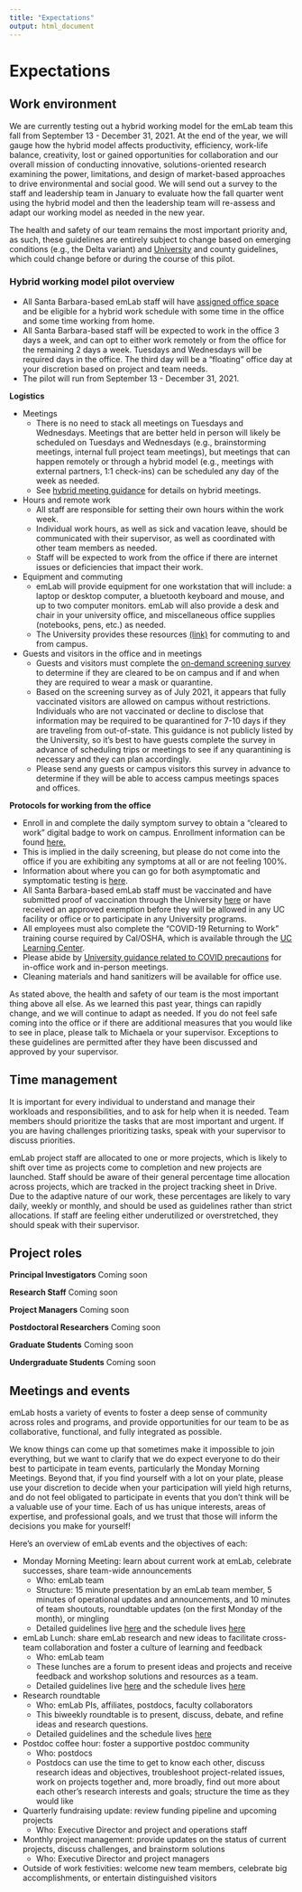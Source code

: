 ```yaml
---
title: "Expectations"
output: html_document
---
```

# Expectations

## Work environment

We are currently testing out a hybrid working model for the emLab team this fall from September 13 - December 31, 2021. At the end of the year, we will gauge how the hybrid model affects productivity, efficiency, work-life balance, creativity, lost or gained opportunities for collaboration and our overall mission of conducting innovative, solutions-oriented research examining the power, limitations, and design of market-based approaches to drive environmental and social good. We will send out a survey to the staff and leadership team in January to evaluate how the fall quarter went using the hybrid model and then the leadership team will re-assess and adapt our working model as needed in the new year. 

The health and safety of our team remains the most important priority and, as such, these guidelines are entirely subject to change based on emerging conditions (e.g., the Delta variant) and [University](https://www.ucsb.edu/COVID-19-information/return-to-campus-requirements) and county guidelines, which could change before or during the course of this pilot.

### Hybrid working model pilot overview

- All Santa Barbara-based emLab staff will have [assigned office space](https://docs.google.com/document/d/1_VZPN_Ecz0ylSm6DJhV-pNkTGzA-G3FKOh-bqx2lm-8/edit) and be eligible for a hybrid work schedule with some time in the office and some time working from home.
- All Santa Barbara-based staff will be expected to work in the office 3 days a week, and can opt to either work remotely or from the office for the remaining 2 days a week. 
  Tuesdays and Wednesdays will be required days in the office. The third day will be a “floating” office day at your discretion based on project and team needs.
- The pilot will run from September 13 - December 31, 2021.

**Logistics**

- Meetings 
  - There is no need to stack all meetings on Tuesdays and Wednesdays. Meetings that are better held in person will likely be scheduled on Tuesdays and Wednesdays (e.g.,     brainstorming meetings, internal full project team meetings), but meetings that can happen remotely or through a hybrid model (e.g., meetings with external partners, 1:1       check-ins) can be scheduled any day of the week as needed.  
  - See [hybrid meeting guidance](https://docs.google.com/document/d/1ZFwvSoYVPUwM1V56-60S-ff5Qowt7ALgrI48QIIjsAw/edit?usp=sharing) for details on hybrid meetings.
- Hours and remote work 
  - All staff are responsible for setting their own hours within the work week.
  - Individual work hours, as well as sick and vacation leave, should be communicated with their supervisor, as well as coordinated with other team members as needed.
  - Staff will be expected to work from the office if there are internet issues or deficiencies that impact their work.
- Equipment and commuting
  - emLab will provide equipment for one workstation that will include: a laptop or desktop computer, a bluetooth keyboard and mouse, and up to two computer monitors. emLab will    also provide a desk and chair in your university office, and miscellaneous office supplies (notebooks, pens, etc.) as needed. 
  - The University provides these resources [(link)](https://www.tps.ucsb.edu/commuter-options) for commuting to and from campus. 
- Guests and visitors in the office and in meetings	
  - Guests and visitors must complete the [on-demand screening survey](https://ucsb-641309.workflowcloud.com/forms/5f252a35-800a-4015-8256-ecd9b5c68a96) to determine if they      are cleared to be on campus and if and when they are required to wear a mask or quarantine.
  - Based on the screening survey as of July 2021, it appears that fully vaccinated visitors are allowed on campus without restrictions. Individuals who are not vaccinated or      decline to disclose that information may be required to be quarantined for 7-10 days if they are traveling from out-of-state. This guidance is not publicly listed by the University, so it's best to have guests complete the survey in advance of scheduling trips or meetings to see if any quarantining is necessary and they can plan accordingly.
  - Please send any guests or campus visitors this survey in advance to determine if they will be able to access campus meetings spaces and offices. 

**Protocols for working from the office**

- Enroll in and complete the daily symptom survey to obtain a “cleared to work” digital badge to work on campus. Enrollment information can be found [here.](https://t.e2ma.net/click/zgo54e/3j5nqn/nr0wix)
- This is implied in the daily screening, but please do not come into the office if you are exhibiting any symptoms at all or are not feeling 100%. 
- Information about where you can go for both asymptomatic and symptomatic testing is [here](https://www.ucsb.edu/COVID-19-information/testing).
- All Santa Barbara-based emLab staff must be vaccinated and have submitted proof of vaccination through the University [here](https://studenthealthoc.sa.ucsb.edu/login_dualauthentication.aspx) or have received an approved exemption before they will be allowed in any UC facility or office or to participate in any University programs.
- All employees must also complete the “COVID-19 Returning to Work” training course required by Cal/OSHA, which is available through the [UC Learning Center](https://t.e2ma.net/click/zgo54e/3j5nqn/3j1wix).
- Please abide by [University guidance related to COVID precautions](https://www.ucsb.edu/COVID-19-information) for in-office work and in-person meetings. 
- Cleaning materials and hand sanitizers will be available for office use.

As stated above, the health and safety of our team is the most important thing above all else. As we learned this past year, things can rapidly change, and we will continue to adapt as needed. If you do not feel safe coming into the office or if there are additional measures that you would like to see in place, please talk to Michaela or your supervisor. Exceptions to these guidelines are permitted after they have been discussed and approved by your supervisor. 

## Time management

It is important for every individual to understand and manage their workloads and responsibilities, and to ask for help when it is needed. Team members should prioritize the tasks that are most important and urgent. If you are having challenges prioritizing tasks, speak with your supervisor to discuss priorities.

emLab project staff are allocated to one or more projects, which is likely to shift over time as projects come to completion and new projects are launched. Staff should be aware of their general percentage time allocation across projects, which are tracked in the project tracking sheet in Drive. Due to the adaptive nature of our work, these percentages are likely to vary daily, weekly or monthly, and should be used as guidelines rather than strict allocations. If staff are feeling either underutilized or overstretched, they should speak with their supervisor.

## Project roles

**Principal Investigators**
Coming soon

**Research Staff**
Coming soon

**Project Managers**
Coming soon

**Postdoctoral Researchers**
Coming soon

**Graduate Students**
Coming soon

**Undergraduate Students**
Coming soon


## Meetings and events
emLab hosts a variety of events to foster a deep sense of community across roles and programs, and provide opportunities for our team to be as collaborative, functional, and fully integrated as possible. 

We know things can come up that sometimes make it impossible to join everything, but we want to clarify that we do expect everyone to do their best to participate in team events, particularly the Monday Morning Meetings. Beyond that, if you find yourself with a lot on your plate, please use your discretion to decide when your participation will yield high returns, and do not feel obligated to participate in events that you don’t think will be a valuable use of your time. Each of us has unique interests, areas of expertise, and professional goals, and we trust that those will inform the decisions you make for yourself!

Here’s an overview of emLab events and the objectives of each:

- Monday Morning Meeting: learn about current work at emLab, celebrate successes, share team-wide announcements 
  - Who: emLab team
  - Structure: 15 minute presentation by an emLab team member, 5 minutes of operational updates and announcements, and 10 minutes of team shoutouts, roundtable updates (on the     first Monday of the month), or mingling
  - Detailed guidelines live [here](https://docs.google.com/document/d/1pDRWrrJXeecyF2jE2nIaWqX83x0VmDwVSrdqAbHKFrg/edit) and the schedule lives [here](https://docs.google.com/spreadsheets/d/18CCbR-YhboPHV_b-f5AHf0NQFxyQJ1R9fMWugcuXXtU/edit#gid=0)
- emLab Lunch: share emLab research and new ideas to facilitate cross-team collaboration and foster a culture of learning and feedback 
  - Who: emLab team
  - These lunches are a forum to present ideas and projects and receive feedback and workshop solutions and resources as a team.
  - Detailed guidelines live [here](https://docs.google.com/document/d/1tcrz-C-i8DcJXcmEeTl1FdmODHEs36k0PHpgCgH_zQ4/edit) and the schedule lives [here](https://docs.google.com/spreadsheets/d/1i3vQFAraa5DXxtLg6Rga50zmw9x31ZxKwF4jG1cy06I/edit#gid=1939050423)
- Research roundtable
  - Who: emLab PIs, affiliates, postdocs, faculty collaborators
  - This biweekly roundtable is to present, discuss, debate, and refine ideas and research questions.
  - Detailed guidelines and the schedule lives [here](https://docs.google.com/document/d/1Y8ibvOyXaarqhs7Y2OKXyUQQyPYH82CIf99RYK7l6pU/edit)
- Postdoc coffee hour: foster a supportive postdoc community
  - Who: postdocs
  - Postdocs can use the time to get to know each other, discuss research ideas and objectives, troubleshoot project-related issues, work on projects together and, more broadly, find out more about each other’s research interests and goals; structure the time as they would like
- Quarterly fundraising update: review funding pipeline and upcoming projects
  - Who: Executive Director and project and operations staff
- Monthly project management: provide updates on the status of current projects, discuss challenges, and brainstorm solutions
  - Who: Executive Director and project managers
- Outside of work festivities: welcome new team members, celebrate big accomplishments, or entertain distinguished visitors